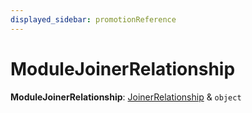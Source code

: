 ```yaml
---
displayed_sidebar: promotionReference
---
```



# ModuleJoinerRelationship

 **ModuleJoinerRelationship**: [JoinerRelationship](promotion.JoinerRelationship.mdx) & `object`
